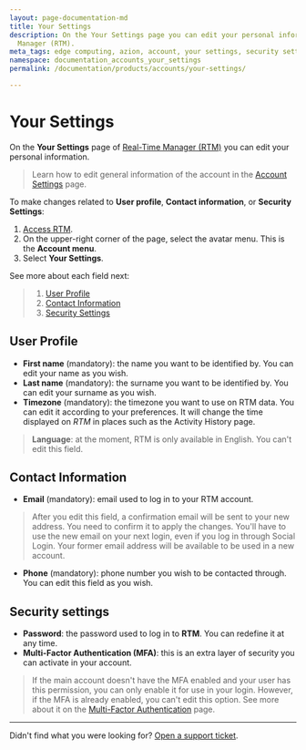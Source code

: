 ```yaml
---
layout: page-documentation-md
title: Your Settings
description: On the Your Settings page you can edit your personal information on Real-Time
  Manager (RTM).
meta_tags: edge computing, azion, account, your settings, security settings
namespace: documentation_accounts_your_settings
permalink: /documentation/products/accounts/your-settings/

---
```

# Your Settings

On the **Your Settings** page of [Real-Time Manager (RTM)](https://manager.azion.com/) you can edit your personal information. 

> Learn how to edit general information of the account in the [Account Settings](https://www.azion.com/en/documentation/products/accounts/your-settings/) page. 

To make changes related to **User profile**, **Contact information**, or **Security Settings**:

1. [Access RTM](https://manager.azion.com/).
2. On the upper-right corner of the page, select the avatar menu. This is the **Account menu**.
3. Select **Your Settings**.

See more about each field next:

> 1. [User Profile](#userprofile)
> 2. [Contact Information](#contactinformation)
> 3. [Security Settings](#securitysettings)

## User Profile
- **First name** (mandatory): the name you want to be identified by. You can edit your name as you wish.
- **Last name** (mandatory): the surname you want to be identified by. You can edit your surname as you wish.
- **Timezone** (mandatory): the timezone you want to use on RTM data. You can edit it according to your preferences. It will change the time displayed on *RTM* in places such as the Activity History page. 

> **Language**: at the moment, RTM is only available in English. You can't edit this field.

## Contact Information

- **Email** (mandatory): email used to log in to your RTM account. 

> After you edit this field, a confirmation email will be sent to your new address. You need to confirm it to apply the changes. You'll have to use the new email on your next login, even if you log in through Social Login. Your former email address will be available to be used in a new account.
- **Phone** (mandatory): phone number you wish to be contacted through. You can edit this field as you wish.

## Security settings

- **Password**: the password used to log in to **RTM**. You can redefine it at any time. 
- **Multi-Factor Authentication (MFA)**: this is an extra layer of security you can activate in your account. 

> If the main account doesn't have the MFA enabled and your user has this permission, you can only enable it for use in your login. However, if the MFA is already enabled, you can't edit this option. See more about it on the [Multi-Factor Authentication](https://www.azion.com/en/documentation/products/accounts/multi-factor-authentication/) page.

---

Didn't find what you were looking for? [Open a support ticket](https://tickets.azion.com/).